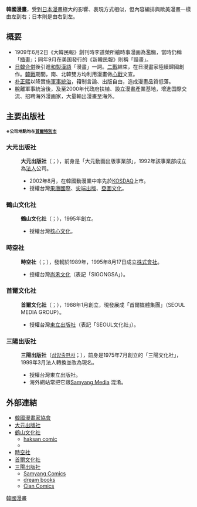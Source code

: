 {{Multiple issues|
{{Link style|time=2020-06-16T08:48:21+00:00}}
{{Veil|time=2015-09-12T05:56:47+00:00}}
{{Unreferenced |time=2007-10-26T11:37:30+00:00 }}
}}
{{CJK-New-Char|7575|}}
{{noteref|關於「畵」，請參照[[wikt:畵|畵]]。}}
{{Infobox Korean name
|title= 漫畫（[[韓國|韓國]]）
|hangul= 만화
|hanja= 漫画
|rr= manhwa
|mr= manhwa
}}
{{漫畫}}
'''韓國漫畫'''，受到[[日本漫畫|日本漫畫]]極大的影響、表現方式相似，但內容編排與歐美漫畫一樣由左到右；日本則是由右到左。

== 概要 ==
*1909年6月2日《大韓民報》創刊時李道榮所繪時事漫画為濫觴，當時仍稱「[[插畫|插畫]]」；同年9月在美国發行的《新韓民報》則稱「諧畫」。
*[[日韓合併|日韓合併]]後引進[[和製漢語|和製漢語]]「漫畫」一詞。[[二戰|二戰]]結束，在日漫畫家陸續歸國創作。[[韓戰|韓戰]]期間，南、北韓雙方均利用漫畫做[[心理戰|心戰]]文宣。
*[[朴正熙|朴正熙]]以降實施[[軍事統治|軍事統治]]，箝制言論、出版自由，造成漫畫品質低落。
*脫離軍事統治後，及至2000年代政府扶植、設立漫畫產業基地，增進国際交流、招聘海外漫画家，大量輸出漫畫至海外。

==主要出版社==
<div class="notice metadata"  id="spoiler"><small>'''※公司地點均在[[首爾特別市|首爾特別市]]'''</small></div>
=== 大元出版社 ===
:'''大元出版社'''（{{lang-ko|[[:ko:대원씨아이|대원씨아이]], 大元 C.I.}}；{{lang-en|Daiwon Culture Industry Inc.}}），前身是「大元動画出版事業部」，1992年該事業部成立為[[法人|法人]]公司。
:*2002年8月，在韓國動漫業中率先於[[KOSDAQ|KOSDAQ]]上市。
:*授權台灣[[果唐國際|果唐國際]]、[[尖端出版|尖端出版]]、[[亞圖文化|亞圖文化]]。

=== 鶴山文化社 ===
:'''鶴山文化社'''（{{tsl|ko|학산문화사|}}；{{lang-en|Haksan Publishing Co., Ltd.}}），1995年創立。
:*授權台灣[[核心文化|核心文化]]。

=== 時空社 ===
:'''時空社'''（{{tsl|ko|시공사|}}；{{lang-en|Sigongsa Co., Ltd.}}），發軔於1989年，1995年8月17日成立[[株式會社|株式會社]]。
:*授權台灣[[尚禾文化|尚禾文化]]（表記「SIGONGSA」）。

=== 首爾文化社 ===
:'''首爾文化社'''（{{tsl|ko|서울문화사|}}；{{lang-en|Seoul Cultural Publisher Inc.}}），1988年1月創立，現發展成「首爾媒體集團」（SEOUL MEDIA GROUP）。
:*授權台灣[[東立出版社|東立出版社]]（表記「SEOUL文化社」）。

=== 三陽出版社 ===
:'''三陽出版社'''（[[:ko:삼양출판사|삼양출판사]]；{{lang-en|Samyang Publishing Co., Ltd.}}），前身是1975年7月創立的「三陽文化社」，1999年3月法人轉換並改為現名。
:*授權台灣東立出版社。
:*海外網站常把它跟[http://www.samyangm.com/ Samyang Media] {{Wayback|url=http://www.samyangm.com/ |date=20120205005900 }}混淆。<!--前身「三陽文化」，兩家出版走向不同、社史共通處只出現1999年的三陽出版社，可能經過整併。-->

<!--== 註釋 ==-->
==外部連結==
* [http://www.cartoon.or.kr// 韓國漫畫家協會] {{Wayback|url=http://www.cartoon.or.kr// |date=20150407014359 }}{{ko}}
* [https://web.archive.org/web/20110201103853/http://dwci.co.kr/ 大元出版社]{{ko}}
* [http://www.haksanpub.co.kr/ 鶴山文化社] {{Wayback|url=http://www.haksanpub.co.kr/ |date=20100522220952 }}{{ko}}
** [http://blog.naver.com/haksan_comic haksan comic] {{Wayback|url=http://blog.naver.com/haksan_comic |date=20120416014254 }}{{ko}}
** {{twitter|haksan_comic|haksan comic}}{{ko}}
* [http://www.sigongsa.com/ 時空社] {{Wayback|url=http://www.sigongsa.com/ |date=20080709050447 }}{{ko}}
* [http://www.ismg.co.kr 首爾文化社] {{Wayback|url=http://www.ismg.co.kr/ |date=20200527020557 }}{{ko}}
* [https://web.archive.org/web/20151021214003/http://sycomn.com/ 三陽出版社]{{ko}}
** [http://blog.naver.com/samyangbook Samyang Comics] {{Wayback|url=http://blog.naver.com/samyangbook |date=20120118125356 }}{{ko}}
** [https://web.archive.org/web/20100123161728/http://blog.naver.com/dream_books dream books]{{ko}}
** [http://blog.naver.com/sycomics Cian Comics] {{Wayback|url=http://blog.naver.com/sycomics |date=20120205003241 }}{{ko}}

{{各地区漫画}}

[[Category:韓國漫畫|]]